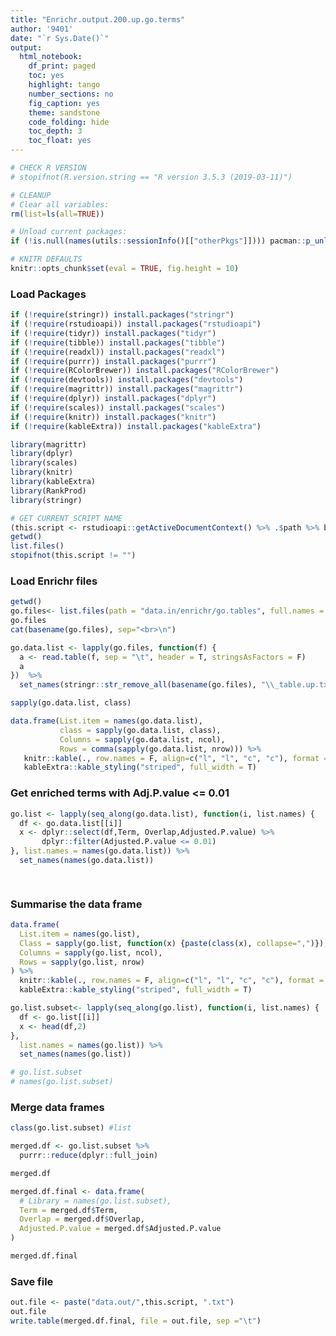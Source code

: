 ```yaml
---
title: "Enrichr.output.200.up.go.terms"
author: '9401'
date: "`r Sys.Date()`"
output:
  html_notebook:
    df_print: paged
    toc: yes
    highlight: tango
    number_sections: no
    fig_caption: yes
    theme: sandstone
    code_folding: hide
    toc_depth: 3
    toc_float: yes
---
```

  
<style>
h1 {background: darkblue;color: white;padding-left: 7px;}
h2 {color: darkblue;}
.code-folding-btn {display: none;}
</style>
  
<script>
  function show_span(id) {
    var x = document.getElementById(id);
    if (x.style.display === 'none') {
      x.style.display = 'inline';
    } else {
      x.style.display = 'none';
    }
  }
function myFunction(id) {
  var x = document.getElementById(id);
  if (x.style.display === 'none') {
    x.style.display = 'block';
  } else {
    x.style.display = 'none';
  }
}
</script>

```r
# CHECK R VERSION
# stopifnot(R.version.string == "R version 3.5.3 (2019-03-11)")

# CLEANUP
# Clear all variables:
rm(list=ls(all=TRUE))

# Unload current packages:
if (!is.null(names(utils::sessionInfo()[["otherPkgs"]]))) pacman::p_unload("all") 
```

```r
# KNITR DEFAULTS
knitr::opts_chunk$set(eval = TRUE, fig.height = 10)
```

### Load Packages
```r
if (!require(stringr)) install.packages("stringr")
if (!require(rstudioapi)) install.packages("rstudioapi")
if (!require(tidyr)) install.packages("tidyr")
if (!require(tibble)) install.packages("tibble")
if (!require(readxl)) install.packages("readxl")
if (!require(purrr)) install.packages("purrr")
if (!require(RColorBrewer)) install.packages("RColorBrewer")
if (!require(devtools)) install.packages("devtools")
if (!require(magrittr)) install.packages("magrittr")
if (!require(dplyr)) install.packages("dplyr")
if (!require(scales)) install.packages("scales")
if (!require(knitr)) install.packages("knitr")
if (!require(kableExtra)) install.packages("kableExtra")

library(magrittr)
library(dplyr)
library(scales)
library(knitr)
library(kableExtra)
library(RankProd)
library(stringr)
```

```r
# GET CURRENT SCRIPT NAME
(this.script <- rstudioapi::getActiveDocumentContext() %>% .$path %>% basename)
getwd()
list.files()
stopifnot(this.script != "")
```

### Load Enrichr files
```r
getwd()
go.files<- list.files(path = "data.in/enrichr/go.tables", full.names = T)
go.files
cat(basename(go.files), sep="<br>\n")

```

```r
go.data.list <- lapply(go.files, function(f) {
  a <- read.table(f, sep = "\t", header = T, stringsAsFactors = F)
  a
})  %>%
  set_names(stringr::str_remove_all(basename(go.files), "\\_table.up.txt"))

sapply(go.data.list, class)
```

```r
data.frame(List.item = names(go.data.list),
           class = sapply(go.data.list, class),
           Columns = sapply(go.data.list, ncol),
           Rows = comma(sapply(go.data.list, nrow))) %>% 
   knitr::kable(., row.names = F, align=c("l", "l", "c", "c"), format = "html", escape = F) %>% 
   kableExtra::kable_styling("striped", full_width = T)

```
### Get enriched terms with Adj.P.value <= 0.01
```r
go.list <- lapply(seq_along(go.data.list), function(i, list.names) {
  df <- go.data.list[[i]]
  x <- dplyr::select(df,Term, Overlap,Adjusted.P.value) %>%
       dplyr::filter(Adjusted.P.value <= 0.01)
}, list.names = names(go.data.list)) %>% 
  set_names(names(go.data.list))

    
```

### Summarise the data frame
```r
data.frame(
  List.item = names(go.list),
  Class = sapply(go.list, function(x) {paste(class(x), collapse=",")}),
  Columns = sapply(go.list, ncol),
  Rows = sapply(go.list, nrow)
) %>% 
  knitr::kable(., row.names = F, align=c("l", "l", "c", "c"), format = "html", escape = F) %>% 
  kableExtra::kable_styling("striped", full_width = T)
```

```r
go.list.subset<- lapply(seq_along(go.list), function(i, list.names) {
  df <- go.list[[i]]
  x <- head(df,2)
},
  list.names = names(go.list)) %>% 
  set_names(names(go.list))

# go.list.subset
# names(go.list.subset)
```
### Merge data frames
```r
class(go.list.subset) #list

merged.df <- go.list.subset %>% 
  purrr::reduce(dplyr::full_join)

merged.df

merged.df.final <- data.frame(
  # Library = names(go.list.subset),
  Term = merged.df$Term,
  Overlap = merged.df$Overlap,
  Adjusted.P.value = merged.df$Adjusted.P.value
)

merged.df.final

```

### Save file
```r
out.file <- paste("data.out/",this.script, ".txt")
out.file
write.table(merged.df.final, file = out.file, sep ="\t")
```
